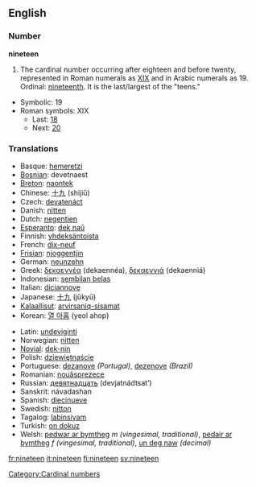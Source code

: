 ==English==

===Number===
'''nineteen'''
# The cardinal number occurring after eighteen and before twenty, represented in Roman numerals as [[XIX]] and in Arabic numerals as 19.  Ordinal: [[nineteenth]].  It is the last/largest of the "teens."
*Symbolic: 19
*Roman symbols: XIX
** Last: [[eighteen|18]]
** Next: [[twenty|20]]

===Translations===
{{top}}
*Basque: [[hemeretzi]]
*[[Bosnian]]: devetnaest
*[[Breton]]: [[naontek]]
*Chinese: [[十九]] (shíjiǔ)
*Czech: [[devatenáct]]
*Danish: [[nitten]]
*Dutch: [[negentien]] {{f}}
*[[Esperanto]]: [[dek naŭ]]
*Finnish: [[yhdeksäntoista]]
*French: [[dix-neuf]] {{m}}
*[[Frisian]]: [[njoggentjin]]
*German: [[neunzehn]] {{f}}
*Greek: [[δεκαεννέα]] (dekaennéa), [[δεκαεννιά]] (dekaenniá)
*Indonesian: [[sembilan belas]]
*Italian: [[diciannove]] 
*Japanese: [[十九]] (jūkyū)
*[[Kalaallisut]]: [[arvirsaniq-sisamat]]
*Korean: [[열 아홉]] (yeol ahop)
{{mid}}
*Latin: [[undeviginti]]
*Norwegian: [[nitten]]
*[[Novial]]: [[dek-nin]]
*Polish: [[dziewiętnaście]]
*Portuguese: [[dezanove]] ''(Portugal)'', [[dezenove]] ''(Brazil)''
*Romanian: [[nouăsprezece]]
*Russian: [[девятнадцать]] (devjatnádtsat’)
*Sanskrit: návadashan
*Spanish: [[diecinueve]]
*Swedish: [[nitton]]
*Tagalog: [[labinsiyam]]
*Turkish: [[on dokuz]]
*Welsh: [[pedwar ar bymtheg]] ''m (vingesimal, traditional)'', [[pedair ar bymtheg]] ''f (vingesimal, traditional)'', [[un deg naw]] ''(decimal)''
{{bottom}}

[[Category:Cardinal numbers]]

[[fr:nineteen]]
[[it:nineteen]]
[[fi:nineteen]]
[[sv:nineteen]]